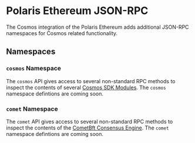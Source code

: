 # Polaris Ethereum JSON-RPC

The Cosmos integration of the Polaris Ethereum adds additional JSON-RPC namespaces for Cosmos related functionality.

## Namespaces

### `cosmos` Namespace
The `cosmos` API gives access to several non-standard RPC methods to inspect the contents of
several [Cosmos SDK Modules](https://docs.cosmos.network/main/building-modules/intro). The `cosmos` namespace defintions are coming soon.

### `comet` Namespace
The `comet` API gives access to several non-standard RPC methods to inspect the contents of
the [CometBft Consensus Engine](https://github.com/cometbft/cometbft). The `comet` namespace defintions are coming soon.
